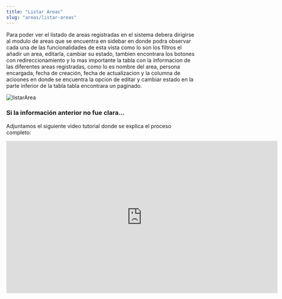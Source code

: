 ```yaml
---
title: "Listar Areas"
slug: "areas/listar-areas"
---
```



<Tabs>
  <TabItem label="Endpoint">
    <ApiEndpoint url={`${API_BASE_URL}admin/areas`} />
  </TabItem>
</Tabs>

Para poder ver el listado de areas registradas en el sistema debera dirigirse al modulo de areas que se encuentra en sidebar en donde podra observar cada una de las funcionalidades de esta vista como lo son los filtros el añadir un area, editarla, cambiar su estado, tambien encontrara los botones con redireccionamiento y lo mas importante la tabla con la informacion de las diferentes areas registradas, como lo es nombre del area, persona encargada, fecha de creación, fecha de actualizacion y la columna de acioones en donde se encuentra la opcion de editar y cambiar estado en la parte inferior de la tabla tabla encontrara un paginado.

<Image src={listarArea} alt="listarArea" width={3148} height={2270} />

### Si la información anterior no fue clara...

Adjuntamos el siguiente video tutorial donde se explica el proceso completo:

<div style={{ display: "flex", justifyContent: "center" }}>
  <iframe
    width="720"
    height="405"
    src="https://www.youtube.com/embed/4JsYTNDP5tU"
    title="Tutorial"
    frameBorder="0"
    allow="accelerometer; autoplay; clipboard-write; encrypted-media; gyroscope; picture-in-picture"
    allowFullScreen
  ></iframe>
</div>
